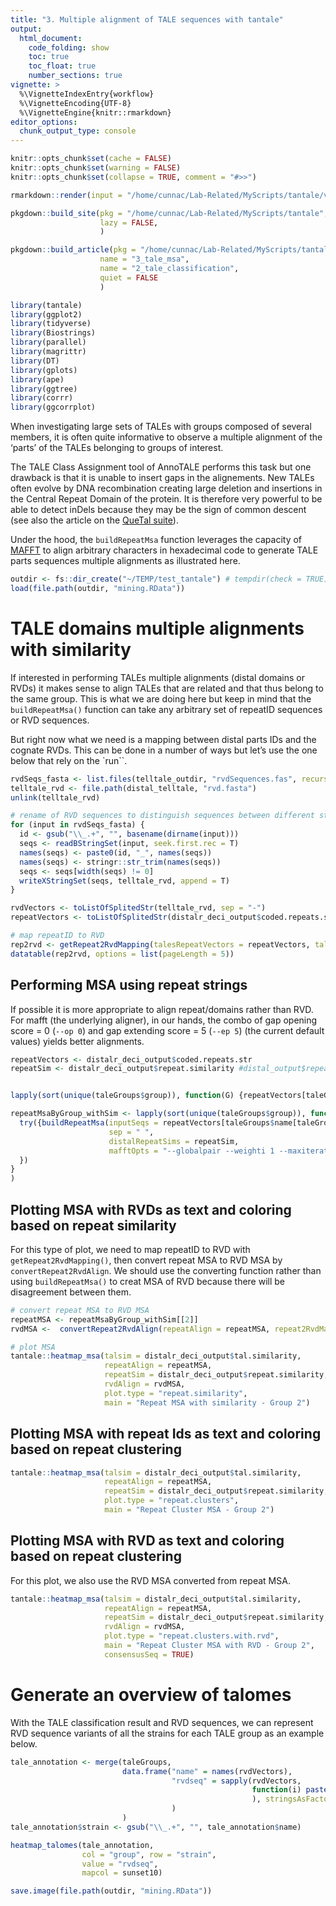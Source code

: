 ```yaml
---
title: "3. Multiple alignment of TALE sequences with tantale"
output: 
  html_document:
    code_folding: show
    toc: true
    toc_float: true
    number_sections: true
vignette: >
  %\VignetteIndexEntry{workflow}
  %\VignetteEncoding{UTF-8}
  %\VignetteEngine{knitr::rmarkdown}
editor_options: 
  chunk_output_type: console
---
```


```r
knitr::opts_chunk$set(cache = FALSE)
knitr::opts_chunk$set(warning = FALSE)
knitr::opts_chunk$set(collapse = TRUE, comment = "#>>")
```

```r
rmarkdown::render(input = "/home/cunnac/Lab-Related/MyScripts/tantale/vignettes/2_tale_classification.Rmd")

pkgdown::build_site(pkg = "/home/cunnac/Lab-Related/MyScripts/tantale",
                    lazy = FALSE,
                    )

pkgdown::build_article(pkg = "/home/cunnac/Lab-Related/MyScripts/tantale",
                    name = "3_tale_msa",
                    name = "2_tale_classification",
                    quiet = FALSE
                    )


```



```r
library(tantale)
library(ggplot2)
library(tidyverse)
library(Biostrings)
library(parallel)
library(magrittr)
library(DT)
library(gplots)
library(ape)
library(ggtree)
library(corrr)
library(ggcorrplot)
```

When investigating large sets of TALEs with groups composed of several members, it is often quite informative to observe a multiple alignment of the 'parts' of the TALEs belonging to groups of interest.  

The TALE Class Assignment tool of AnnoTALE performs this task but one drawback is that it is unable to insert gaps in the alignements. New TALEs often evolve by DNA recombination creating large deletion and insertions in the Central Repeat Domain of the protein. It is therefore very powerful to be able to detect inDels because they may be the sign of common descent (see also the article on the [QueTal suite](https://doi.org/10.3389/fpls.2015.00545)).

Under the hood, the `buildRepeatMsa` function leverages the capacity of [MAFFT](https://mafft.cbrc.jp/alignment/software/) to align arbitrary characters in hexadecimal code to generate TALE parts sequences multiple alignments as illustrated here.


```r
outdir <- fs::dir_create("~/TEMP/test_tantale") # tempdir(check = TRUE)
load(file.path(outdir, "mining.RData"))
```


# TALE domains multiple alignments with similarity

If interested in performing TALEs multiple alignments (distal domains or RVDs) it makes sense to align TALEs that are related and that thus belong to the same group. This is what we are doing here but keep in mind that the `buildRepeatMsa()` function can take any arbitrary set of repeatID sequences or RVD sequences.

But right now what we need is a mapping between distal parts IDs and the cognate RVDs. This can be done in a number of ways but let's use the one below that rely on the `run``.

```r

rvdSeqs_fasta <- list.files(telltale_outdir, "rvdSequences.fas", recursive = T, full.names = T)
telltale_rvd <- file.path(distal_telltale, "rvd.fasta")
unlink(telltale_rvd)

# rename of RVD sequences to distinguish sequences between different strains
for (input in rvdSeqs_fasta) {
  id <- gsub("\\_.+", "", basename(dirname(input)))
  seqs <- readBStringSet(input, seek.first.rec = T)
  names(seqs) <- paste0(id, "_", names(seqs))
  names(seqs) <- stringr::str_trim(names(seqs))
  seqs <- seqs[width(seqs) != 0]
  writeXStringSet(seqs, telltale_rvd, append = T)
}

rvdVectors <- toListOfSplitedStr(telltale_rvd, sep = "-")
repeatVectors <- toListOfSplitedStr(distalr_deci_output$coded.repeats.str, sep = " ")

# map repeatID to RVD
rep2rvd <- getRepeat2RvdMapping(talesRepeatVectors = repeatVectors, talesRvdVectors = rvdVectors)
datatable(rep2rvd, options = list(pageLength = 5))
```




## Performing MSA using repeat strings

If possible it is more appropriate to align repeat/domains rather than RVD. For mafft (the underlying aligner), in our hands, the combo of gap opening score = 0 (`--op 0`) and gap extending score = 5 (`--ep 5`) (the current default values) yields better alignments.


```r
repeatVectors <- distalr_deci_output$coded.repeats.str
repeatSim <- distalr_deci_output$repeat.similarity #distal_output$repeat.similarity


lapply(sort(unique(taleGroups$group)), function(G) {repeatVectors[taleGroups$name[taleGroups$group == G]]})

repeatMsaByGroup_withSim <- lapply(sort(unique(taleGroups$group)), function(G) {
  try({buildRepeatMsa(inputSeqs = repeatVectors[taleGroups$name[taleGroups$group == G]],
                      sep = " ",
                      distalRepeatSims = repeatSim,
                      mafftOpts = "--globalpair --weighti 1 --maxiterate 1000 --quiet --reorder --op 0 --ep 5 --thread 1")
  })
}
)
```



## Plotting MSA with RVDs as text and  coloring based on repeat similarity

For this type of plot, we need to map repeatID to RVD with `getRepeat2RvdMapping()`, then convert repeat MSA to RVD MSA by `convertRepeat2RvdAlign`. We should use the converting function rather than using `buildRepeatMsa()` to creat MSA of RVD because there will be disagreement between them.

```r
# convert repeat MSA to RVD MSA
repeatMSA <- repeatMsaByGroup_withSim[[2]]
rvdMSA <-  convertRepeat2RvdAlign(repeatAlign = repeatMSA, repeat2RvdMapping = rep2rvd)

# plot MSA
tantale::heatmap_msa(talsim = distalr_deci_output$tal.similarity,
                     repeatAlign = repeatMSA,
                     repeatSim = distalr_deci_output$repeat.similarity,
                     rvdAlign = rvdMSA,
                     plot.type = "repeat.similarity",
                     main = "Repeat MSA with similarity - Group 2")
```


## Plotting MSA with repeat Ids as text and coloring based on repeat clustering


```r
tantale::heatmap_msa(talsim = distalr_deci_output$tal.similarity,
                     repeatAlign = repeatMSA,
                     repeatSim = distalr_deci_output$repeat.similarity,
                     plot.type = "repeat.clusters",
                     main = "Repeat Cluster MSA - Group 2")
```


## Plotting MSA with RVD as text and coloring based on repeat clustering

For this plot, we also use the RVD MSA converted from repeat MSA.


```r
tantale::heatmap_msa(talsim = distalr_deci_output$tal.similarity,
                     repeatAlign = repeatMSA,
                     repeatSim = distalr_deci_output$repeat.similarity,
                     rvdAlign = rvdMSA,
                     plot.type = "repeat.clusters.with.rvd",
                     main = "Repeat Cluster MSA with RVD - Group 2",
                     consensusSeq = TRUE)
```

# Generate an overview of talomes

With the TALE classification result and RVD sequences, we can represent RVD sequence variants of all the strains for each TALE group as an example below.

```r
tale_annotation <- merge(taleGroups, 
                         data.frame("name" = names(rvdVectors),
                                    "rvdseq" = sapply(rvdVectors,
                                                      function(i) paste(i, collapse = "-")
                                                      ), stringsAsFactors = FALSE
                                    )
                         )
tale_annotation$strain <- gsub("\\_.+", "", tale_annotation$name)

heatmap_talomes(tale_annotation,
                col = "group", row = "strain",
                value = "rvdseq",
                mapcol = sunset10)
```



```r
save.image(file.path(outdir, "mining.RData"))
```



